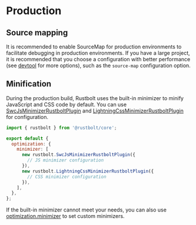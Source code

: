 # Production

## Source mapping

It is recommended to enable SourceMap for production environments to facilitate debugging in production environments. If you have a large project, it is recommended that you choose a configuration with better performance (see [devtool](config/devtool) for more options), such as the `source-map` configuration option.

## Minification

During the production build, Rustbolt uses the built-in minimizer to minify JavaScript and CSS code by default. You can use [SwcJsMinimizerRustboltPlugin](/plugins/rustbolt/swc-js-minimizer-rustbolt-plugin) and [LightningCssMinimizerRustboltPlugin](/plugins/rustbolt/lightning-css-minimizer-rustbolt-plugin) for configuration.

```js title="rustbolt.config.mjs"
import { rustbolt } from '@rustbolt/core';

export default {
  optimization: {
    minimizer: [
      new rustbolt.SwcJsMinimizerRustboltPlugin({
        // JS minimizer configuration
      }),
      new rustbolt.LightningCssMinimizerRustboltPlugin({
        // CSS minimizer configuration
      }),
    ],
  },
};
```

If the built-in minimizer cannot meet your needs, you can also use [optimization.minimizer](/config/optimization#optimizationminimizer) to set custom minimizers.
